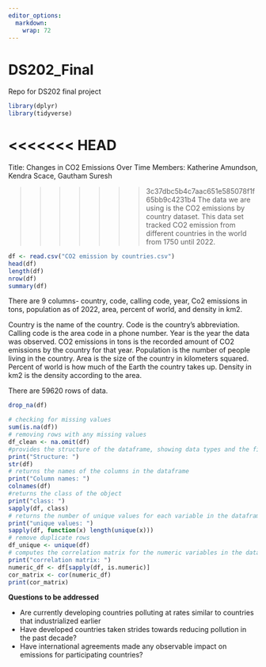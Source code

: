 ```yaml
---
editor_options: 
  markdown: 
    wrap: 72
---
```


# DS202_Final

Repo for DS202 final project

```r
library(dplyr)
library(tidyverse)
```

<<<<<<< HEAD
=======
Title: Changes in CO2 Emissions Over Time
Members: Katherine Amundson, Kendra Scace, Gautham Suresh


>>>>>>> 3c37dbc5b4c7aac651e585078f1f65bb9c4231b4
The data we are using is the CO2 emissions by country dataset. This data
set tracked CO2 emission from different countries in the world from 1750
until 2022.

```r
df <- read.csv("CO2 emission by countries.csv")
head(df)
length(df)
nrow(df)
summary(df)
```

There are 9 columns- country, code, calling code, year, Co2 emissions in
tons, population as of 2022, area, percent of world, and density in km2.

Country is the name of the country. Code is the country's abbreviation.
Calling code is the area code in a phone number. Year is the year the
data was observed. CO2 emissions in tons is the recorded amount of CO2
emissions by the country for that year. Population is the number of
people living in the country. Area is the size of the country in
kilometers squared. Percent of world is how much of the Earth the
country takes up. Density in km2 is the density according to the area.

There are 59620 rows of data.

```r
drop_na(df)
```

```r
# checking for missing values
sum(is.na(df))
# removing rows with any missing values
df_clean <- na.omit(df)
#provides the structure of the dataframe, showing data types and the first few values of each variable, used for understanding the data types of each column
print("Structure: ")
str(df)
# returns the names of the columns in the dataframe
print("Column names: ")
colnames(df)
#returns the class of the object
print("class: ")
sapply(df, class)
# returns the number of unique values for each variable in the dataframe. Helps with understanding the cardinality of each variable
print("unique values: ")
sapply(df, function(x) length(unique(x)))
# remove duplicate rows
df_unique <- unique(df)
# computes the correlation matrix for the numeric variables in the dataframe. Helps with understanding the relationships between different variables
print("correlation matrix: ")
numeric_df <- df[sapply(df, is.numeric)]
cor_matrix <- cor(numeric_df)
print(cor_matrix)
```

**Questions to be addressed**

-   Are currently developing countries polluting at rates similar to
    countries that industrialized earlier
-   Have developed countries taken strides towards reducing pollution in
    the past decade?
-   Have international agreements made any observable impact on
    emissions for participating countries?
